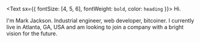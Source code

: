 <Text sx={{ fontSize: [4, 5, 6], fontWeight: `bold`, color: `heading` }}>
  Hi.
</Text>

I'm Mark Jackson. Industrial engineer, web developer, bitcoiner. I currently live in Atlanta, GA, USA and am looking to join a company with a bright vision for the future.